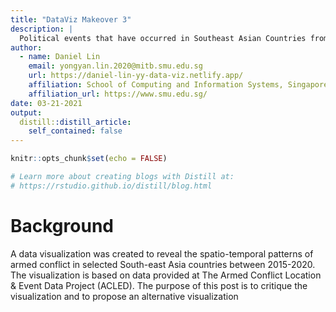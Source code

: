 ```yaml
---
title: "DataViz Makeover 3"
description: |
  Political events that have occurred in Southeast Asian Countries from 2015 to 2020
author:
  - name: Daniel Lin 
    email: yongyan.lin.2020@mitb.smu.edu.sg
    url: https://daniel-lin-yy-data-viz.netlify.app/
    affiliation: School of Computing and Information Systems, Singapore Management University
    affiliation_url: https://www.smu.edu.sg/ 
date: 03-21-2021
output:
  distill::distill_article:
    self_contained: false
---
```


```r
knitr::opts_chunk$set(echo = FALSE)

# Learn more about creating blogs with Distill at:
# https://rstudio.github.io/distill/blog.html

```

# Background

A data visualization was created to reveal the spatio-temporal patterns of armed conflict in selected South-east Asia countries between 2015-2020. The visualization is based on data provided at The Armed Conflict Location & Event Data Project (ACLED). The purpose of this post is to critique the visualization and to propose an alternative visualization 




